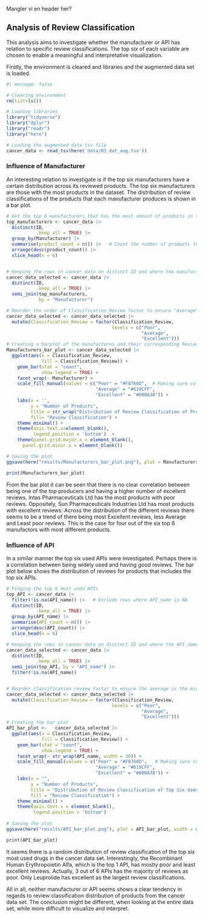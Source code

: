 Mangler vi en header her?

## Analysis of Review Classification

This analysis aims to investigate whether the manufacturer or API has relation to specific review classifications. The top six of each variable are chosen to enable a meaningful and interpretative visualization.

Firstly, the environment is cleared and libraries and the augmented data set is loaded.

```r
#| message: false

# Clearing environment
rm(list=ls())

# Loading libraries
library("tidyverse")
library("dplyr")
library("readr")
library("here")

# Loading the augmented data tsv file 
cancer_data <- read_tsv(here('data/03_dat_aug.tsv'))
```

### Influence of Manufacturer

An interesting relation to investigate is if the top six manufacturers have a certain distribution across its reviewed products. The top six manufacturers are those with the most products in the dataset. The distribution of review classifications of the products that each manufacturer produces is shown in a bar plot.

```r
# Get the top 6 manufacturers that has the most amount of products in the dataset
top_manufacturers <- cancer_data |> 
  distinct(ID,
           .keep_all = TRUE) |> 
  group_by(Manufacturer) |>
  summarise(product_count = n()) |>   # Count the number of products for each manufacturer
  arrange(desc(product_count)) |>  
  slice_head(n = 6)


# Keeping the rows in cancer data on distinct ID and where the manufactour is one of the top 6 manufacturers
cancer_data_selected <- cancer_data |> 
  distinct(ID,
           .keep_all = TRUE) |> 
  semi_join(top_manufacturers, 
            by = "Manufacturer")

# Reorder the order of Classification_Review factor to ensure "Average" is in the middel.
cancer_data_selected <- cancer_data_selected |> 
  mutate(Classification_Review = factor(Classification_Review, 
                                       levels = c("Poor", 
                                                  "Average", 
                                                  "Excellent")))
# Creating a barplot of the manufactores and their corresponding Review classifications
Manufacturers_bar_plot <- cancer_data_selected |> 
  ggplot(aes(x = Classification_Review, 
             fill = Classification_Review)) +
    geom_bar(stat = "count", 
             show.legend = TRUE) + 
    facet_wrap(~ Manufacturer) + 
    scale_fill_manual(values = c("Poor" = "#F8766D",  # Making sure color match meaning
                                 "Average" = "#619CFF",
                                 "Excellent" = "#00BA38")) +
    labs(x = '',
         y = "Number of Products", 
         title = str_wrap("Distribution of Review Classification of Products from Top Six  Manufacturers", 55),
         fill= "Review Classification") +
    theme_minimal() +
    theme(axis.text.x=element_blank(),
          legend.position = 'bottom')  +
    theme(panel.grid.major.x = element_blank(),
      panel.grid.minor.x = element_blank())

# Saving the plot
ggsave(here("results/Manufacturers_bar_plot.png"), plot = Manufacturers_bar_plot, width = 6, height = 4)

print(Manufacturers_bar_plot)
```

From the bar plot it can be seen that there is no clear correlation between being one of the top producers and having a higher number of excellent reviews. Intas Pharmaceuticals Ltd has the most products with poor reviews. Oppositely, Sun Pharmaceuticals Industries Ltd has most products with excellent reviews. Across the distribution of the different reviews there seems to be a trend of there being most Excellent reviews, less Average and Least poor reviews. This is the case for four out of the six top 6 manufactors with most different products.

### Influence of API

In a similar manner the top six used APIs were investigated. Perhaps there is a correlation between being widely used and having good reviews. The bar plot below shows the distribution of reviews for products that includes the top six APIs.

```r
# Finging the top 6 most used APIs
top_API <- cancer_data |> 
  filter(!is.na(API_name)) |>   # Exclude rows where API_name is NA
  distinct(ID,
           .keep_all = TRUE) |> 
  group_by(API_name) |> 
  summarise(API_count = n()) |> 
  arrange(desc(API_count)) |>   
  slice_head(n = 6) 

# Keeping the rows in cancer data on distinct ID and where the API_name is one of the top 6 manufacturers
cancer_data_selected <- cancer_data |> 
  distinct(ID,   
           .keep_all = TRUE) |> 
  semi_join(top_API, by = "API_name") |> 
  filter(!is.na(API_name))


# Reorder classification review factor to ensure the average is the middel bar
cancer_data_selected <- cancer_data_selected |> 
  mutate(Classification_Review = factor(Classification_Review, 
                                       levels = c("Poor", 
                                                  "Average", 
                                                  "Excellent")))
# Creating the bar plot
API_bar_plot <-   cancer_data_selected |> 
  ggplot(aes(x = Classification_Review, 
             fill = Classification_Review)) +
    geom_bar(stat = "count", 
             show.legend = TRUE) + 
    facet_wrap(~ str_wrap(API_name, width = 30)) +
    scale_fill_manual(values = c("Poor" = "#F8766D",   # Making sure color match meaning
                                 "Average" = "#619CFF",
                                 "Excellent" = "#00BA38")) +
    labs(x = "", 
         y = "Number of Products", 
         title = "Distribution of Review Classification of Top Six Used APIs",
         fill = "Review Classification") +
    theme_minimal() + 
    theme(axis.text.x = element_blank(),
          legend.position = 'bottom')
          
# Saving the plot          
ggsave(here("results/API_bar_plot.png"), plot = API_bar_plot, width = 6, height = 4)

print(API_bar_plot)
```

It seems there is a random distribution of review classification of the top six most used drugs in the cancer data set. Interestingly, the Recombinant Human Erythropoietin Alfa, which is the top 1 API, has mostly poor and least excellent reviews. Actually, 3 out of 6 APIs has the majority of reviews as poor. Only Leuprolide has excellent as the largest review classifications.

All in all, neither manufacturer or API seems shows a clear tendency in regards to review classification distribution of products from the cancer data set. The conclusion might be different, when looking at the entire data set, while more difficult to visualize and interpret.
